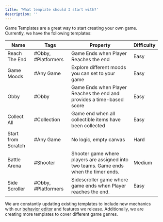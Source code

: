 ```yaml
---
title: 'What template should I start with?'
description: ''
---
```


Game Templates are a great way to start creating your own game. Currently, we have the following templates:

| Name | Tags                           | Property | Difficulty |
| --------      | ------------------------------------- | -------- | ------- |
| Reach The End | #Obby, #Platformers   | Game Ends when Player Reaches the end | Easy |
| Game Moods   | #Any Game                          | Explore different moods you can set to your game     |Easy |
| Obby   | #Obby | Game Ends when Player Reaches the end and provides a time-based score     | Easy |
| Collect All   | #Collection | Game end when all collectible items have been collected     | Easy |
| Start from Scratch   | #Any Game | No logic, empty canvas     | Hard |
| Battle Arena   | #Shooter | Shooter game where players are assigned into two teams. Game ends when the timer ends.      | Medium |
| Side Scroller   | #Obby, #Platformers | Sidescroller game where game ends when Player reaches the end.     | Easy |

We are constantly updating existing templates to include new mechanics with our [behavior editor](https://wiki.soba.xyz/behavior-editor/managing-behaviors/behavior-object) and features we release. Additionally, we are creating more templates to cover different game genres.
